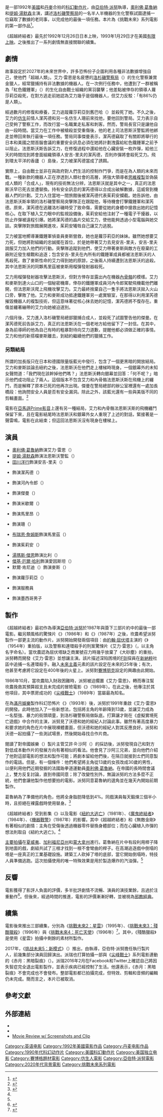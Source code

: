 {{noteTA
|T=zh-hk:電子戰場2027;zh-tw:超越終結者;zh-cn:挑战未来;
|G1=Show
|G2=Movie
|1=zh-hk:電子戰場2027;zh-tw:超越終結者;zh-cn:挑战未来;
}}
{{Infobox film
| name = 超越終結者
| original_name = {{lang|en|''Nemesis''}}
| image = Nemesis 1992 Poster.jpg
| caption = 電影海報
| director = [[亞伯特·派努|亞伯特·派努]]
| producer = 提姆·卡諾夫斯基（{{lang|en|Tim Karnowski}}）<br>埃里克·卡森（{{lang|en|Eric Karson}}）<br>艾許·R·沙阿（{{lang|en|Ash R. Shah}}）
| writer = 蕾貝卡·查爾斯（{{lang|en|Rebecca Charles}}）<br>[[大衛·S·高耶|大衛·S·高耶]]（未掛名）
| starring = {{Plainlist|
* [[奧利佛·葛魯納|奧利佛·葛魯納]]
* [[提姆·湯默森|提姆·湯默森]]
* [[田川洋行|田川洋行]]
* [[布瑞恩·詹姆斯|布瑞恩·詹姆斯]]
* {{le|黛博拉·謝爾頓|Deborah Shelton}}
}}
| music = {{le|米契·魯比尼|Michel Rubini}}
| cinematography = 喬治·莫拉迪安（{{lang|en|George Mooradian}}）
| editing = 馬克·康提（{{lang|en|Mark Conte}}）<br>大衛·科恩（{{lang|en|David Kern}}）
| studio = {{lang|en|Greenleaf Productions}}
| distributor = 帝國娛樂（{{lang|en|Imperial Entertainment}}）<ref>{{cite news|title=COVER STORY ALL-IMPORTANT VIDEO BOX DESIGN IS CHALLENGING FOR ARTISTS|work=[[Chicago_Tribune|Chicago Tribune]]|date=1993-09-16|url=http://articles.chicagotribune.com/1993-09-16/features/9309160145_1_video-store-box-prism-entertainment|accessdate=2011-04-09|first=Donald|last=Liebenson|archive-date=2012-09-25|archive-url=https://web.archive.org/web/20120925115006/http://articles.chicagotribune.com/1993-09-16/features/9309160145_1_video-store-box-prism-entertainment|dead-url=no}}</ref>
| released = {{Film date|1992|12|26|日本|1993|1|29|美國<ref>{{cite web|url=http://www.imdb.com/title/tt0107668/releaseinfo|title=Nemesis Release Dates|publisher=imdb.com|accessdate=2015-05-30|archive-date=2016-03-25|archive-url=https://web.archive.org/web/20160325042201/http://www.imdb.com/title/tt0107668/releaseinfo|dead-url=no}}</ref>}}
| runtime = 95分鐘
| country = 美國<br>丹麥
| language = 英語
| budget =
| gross = 200萬美元
| preceded_by = 
| followed_by = 《[[挑戰未來2：星雲|挑戰未來2：星雲]]》
| cn_name = 挑战未来
| hk_name = 電子戰場2027
| tw_name = 超越終結者
}}
{{作品名稱|name=''Nemesis''|hk=電子戰場2027|tw=超越終結者|cn=挑战未来}}是一部1992年[[美國|美國]]和[[丹麥|丹麥]]合拍的[[科幻片|科幻]][[動作片|動作片]]，由[[亞伯特·派努|亞伯特·派努]]執導，[[奧利佛·葛魯納|奧利佛·葛魯納]]和[[提姆·湯默森|提姆·湯默森]]主演，講述[[洛杉磯警察局|洛杉磯警察局]]的一名半人半機器的生化警察試圖逮捕一位竊取了數據的老同事，以完成他的最後一項任務。本片為《挑戰未來》系列電影的第一部作品<ref>{{cite news|title= Sneaks '93 : Opening Soon|work= [[The_Los_Angeles_Times|The Los Angeles Times]]|date= 1993-01-24|url= http://articles.latimes.com/1993-01-24/entertainment/ca-2792_1_movie-star/3|accessdate= 2011-04-09|archive-date= 2012-07-14|archive-url= https://archive.is/20120714115648/http://articles.latimes.com/1993-01-24/entertainment/ca-2792_1_movie-star/3|dead-url= no}}</ref>。

《超越終結者》最先於1992年12月26日日本上映，1993年1月29日才在美國[[有限上映|有限上映]]。之後推出了一系列劇情無直接關聯的續集。

== 劇情 ==
故事設定於2027年的未來世界中，許多恐怖份子企圖利用各種非法數據增強自己，使他們「超越人類」。艾力·雷恩是名疲憊的[[洛杉磯警察局|洛杉磯警察局]]（{{lang|en|LAPD}}）的生化警察兼賞金獵人，經常獵捕持有非法數據的機器人。在一次例行任務中，他遭到了一群被稱為「紅色鐵錘軍」（{{lang|en|The Red Army Hammerheads}}）的生化自由戰士組織的黨羽襲擊；他差點被倖存的領導人蘿莎莉亞殺死，在對方逃走前她認為艾力幾乎是個機器人，但艾力反駁：「有86%仍是人類」。

經過數月的修復和療養，艾力追蹤蘿莎莉亞到舊巴哈（{{lang|en|Old Baja}}）並殺死了她。不久之後，艾力的[[人形機器人|仿生]]前情人潔芮德和另一名仿生人珊前來找他，要他回到警局。艾力表示自己受夠了警察工作，而改行當一名職業走私客和刺客。然而，警局長官只是讓他自由一段時間。當艾力在工作中被槍殺並受重傷後，他的老上司法恩斯沃警監將他綁走並帶回來執行最後一項任務。警局同事傑曼表示，潔芮德竊取了有關即將舉行的日本和美國之間首腦會議的重要安全訊息必須在她將計劃洩露給紅色鐵錘軍之前予以阻止。法恩斯沃斯告訴艾力，在修復過程中還給他在心臟安裝一枚炸彈，給他三天的時間找到將會面組織領導人安吉-里夫的潔芮德，否則炸彈將會殺死艾力。飛到環太平洋的香廬（{{lang|en|Shang-Lu}}）島後，艾力被潔芮德當成了誘餌。

實際上，自由戰士並非在與政府對人們生活的控制作鬥爭，而是在為人類的未來而戰。一種新款的機器人正在滲透到人類社會的高層，將強大領導者[[意识上传|思維複製]]並偽裝成人類的「合成人」，現有的技術無法分辨，法恩斯沃就是其中之一，真正的法恩斯沃早已死去並遭替換。持有安全訊息的潔芮德得以合成出破解數據，這威脅到機器人們的計劃。艾力入住當地一間旅館後被潔芮德代表茱莉安攔截。她告訴他，由法恩斯沃斯率領的洛杉磯警察局突擊隊正在跟蹤他，等待機會打擊鐵錘軍和潔芮德。原來，潔芮德在逃離洛杉磯時受了致命傷，需要從她的身體中搶救出她的記憶核心。在取下植入艾力眼中的監視設備後，茱莉安給他注射了一種電子干擾器，以防止炸彈被遠程引爆。她將潔芮德的晶片交給艾力，使他能夠透過小型電腦與她交談。突擊隊對旅館展開進攻，茱莉安犧牲自己讓艾力逃脫。

艾力被當地嚮導兼鐵錘軍偵查員麥斯營救，她也是蘿莎莉亞的妹妹。雖然她想要艾力死，但她將對組織的忠誠擺在首位，於是她帶著艾力去見安吉-里夫，安吉-里夫說服艾力加入他們的行動。突擊隊追蹤到他們，使艾力帶著麥斯與敵方在廢棄的工廠附近發生槍戰和追逐；包含安吉-里夫在內所有的鐵錘軍成員都被法恩斯沃的人馬殺死。救了麥斯性命的艾力得到她的原諒，之後兩人持續遭到法恩斯沃的追殺。其中法恩斯沃的同夥馬里茲被麥斯用榴彈發射器殺死。

艾力用榴彈發射器攻擊法恩斯沃，但對方倖存並露出內在機器[[內骨骼|內骨骼]]的模樣。艾力和麥斯到達火山口的一個秘密機庫，倖存的鐵錘軍成員河內令郎駕駛飛機載他們離開，但法恩斯沃爬上飛機攻擊艾力。艾力最終捨棄自己一隻手將法恩斯沃拋入火山口旁，擊敗了他。艾力和麥斯成功抵達鐵錘軍另一處實驗室，在那得以利用潔芮德摧毀機器人的複製技術，但這意味著從核心抹去她的記憶，潔芮德將不復存在。重傷並纏著繃帶的艾力向她被迫道別。

六個月後，艾力進入洛杉磯警局總部獵捕合成人，並殺死了試圖警告他的傑曼。在潔芮德死前告訴艾力，真正的法恩斯沃在一個老地方給他留下了一封信。在其中，身為前導師的他為自己有時的粗暴對待向艾力道歉，提醒他都必須做正確的事情。艾力和他的新搭檔麥斯離去，到紐約繼續他們的獵捕工作。

=== 另類結局 ===
所謂的加長版只在日本和德國限量版藍光中發行，包含了一個更黑暗的開放結局。艾力和麥斯談論去紐約之後，法恩斯沃在他們走上樓梯時現身。一個銀幕外的未知女聲問道：「我們現在該幹掉他們嗎？」法恩斯沃轉向銀幕並回答：「何不呢？」暗示他們成功阻止了兩人。這個版本不包含艾力和內骨骼法恩斯沃斯在飛機上的纏鬥，而是解釋了原本已死的他再次出現。傑曼在警局總部的辦公室裡還有一處加長橋段：他詢問安全人員是否有安全漏洞。除此之外，該藍光還有一些與美版不同的剪輯畫面。<ref>{{cite web|url=https://www.movie-censorship.com/report.php?ID=3367|title=Nemesis Comparison|author=Jason|work=Movie-Censorship.com|date=2010-04-06|accessdate=2021-06-01|archive-date=2021-06-02|archive-url=https://web.archive.org/web/20210602213939/https://www.movie-censorship.com/report.php?ID=3367|dead-url=no}}</ref>

電影在[[亞馬遜Prime影音|亞馬遜Prime影音]]上還有另一種結局，艾力和內骨骼法恩斯沃斯的飛機纏鬥保留下來，且在電影結尾時法恩斯沃和銀幕外女人重現了上述的對話，緊接著是一聲雷鳴，電影在此結束；但這回法恩斯沃沒有現身在樓梯上。

== 演員 ==
{{div col}}
* [[奧利佛·葛魯納|奧利佛·葛魯納]]飾演艾力·雷恩（{{lang|en|Alex Rain}}）
* [[提姆·湯默森|提姆·湯默森]]飾演法恩斯沃警監（{{lang|en|Commissioner Farnsworth}}）
* [[田川洋行|田川洋行]]飾演安吉-里夫（{{lang|en|Angie-Liv}}）
* {{le|瑪喬麗·摩納漢|Marjorie Monaghan}}飾演潔芮德（{{lang|en|Jared}}）
* {{le|奧本雄二|Yuji Okumoto}}飾演河內令郎（{{lang|en|Yoshiro Han}}）
* {{le|尼可拉斯·蓋斯特|Nicholas Guest}}飾演傑曼（{{lang|en|Germaine}}）
* {{le|文生·克萊|Vincent Klyn}}飾演米歇爾（{{lang|en|Michelle}}）
* {{le|湯姆·馬修斯|Thom Mathews}}飾演馬里昂（{{lang|en|Marion}}）
* {{le|瑪珍·荷登|Marjean Holden}}飾演珊（{{lang|en|Sam}}）
* [[布瑞恩·詹姆斯|布瑞恩·詹姆斯]]飾演馬里茲（{{lang|en|Maritz}}）
* {{le|黛博拉·謝爾頓|Deborah Shelton}}飾演茱莉安（{{lang|en|Julian}}）
* [[湯瑪斯·傑恩|湯瑪斯·傑恩]]飾演比利（{{lang|en|Billy}}）
* [[傑基·厄爾·哈利|傑基·厄爾·哈利]]飾演愛因斯坦（{{lang|en|Einstein}}）
* 默爾·肯尼迪（{{lang|en|Merle Kennedy}}）飾演麥斯（{{lang|en|Max}}）
* {{le|珍妮佛·加蒂|Jennifer Gatti}}飾演蘿莎莉亞（{{lang|en|Rosaria}}）
* {{le|羅伯·卡爾頓|Rob Carlton}}飾演服務員
* {{le|布蘭斯科姆·里奇蒙|Branscombe Richmond}}飾演墨西哥男子
{{div col end}}

== 製作 ==
《超越終結者》最初作為導演[[亞伯特·派努|亞伯特·派努]]於1987年與{{le|坎農集團|The Cannon Group, Inc.}}簽下三部片約中的最後一部電影。繼另類風格的驚悚片《{{le|危險接近|Dangerously Close}}》（1986年）和《{{le|向下扭曲|Down Twisted}}》（1987年）之後，坎農希望派努製作一部更主流的動作片。派努開始開發兩個項目：由[[約翰·屈伏塔|約翰·屈伏塔]]主演的《{{le|大砂塵|Johnny Guitar}}》（1954年）重拍版，以及警察和連環殺手的刑案驚悚片《艾力·雷恩》（{{lang|en|''Alex Rain''}}，以主角名字命名）。當坎農認為屈伏塔缺乏商業號召力時幾乎放棄了《大砂塵》的重拍，派努轉而開發《艾力·雷恩》並想讓{{le|凱莉·琳奇|Kelly Lynch}}主演。該片描述深陷困境的[[联邦调查局|FBI]]探員在[[新納粹|新納粹]]社區中追捕一名連環殺手。融入[[未來主義|未來主義]]元素的該片設定在未來的25年後；有次，他甚至考慮將它設定在400年後的火星上。派努對[[賽博朋克|賽博朋克]]設定的興趣由此開始。

1986年10月，當坎農陷入財政困難時，派努被迫擱置《艾力·雷恩》，轉而專注幫坎農挽救其預算超支且未完成的冒險電影《{{le|地心歷險 (1989年電影)|Journey to the Center of the Earth (1989 film)|地心歷險}}》（1989年）。在此之後，他專注於其他項目，其中票房成功的《[[尖峰戰士|尖峰戰士]]》（1989年）當屬最為知名。

在為[[滿月影視|滿月娛樂]]製作科幻恐怖片《{{le|虛擬實境死亡遊戲|Arcade (film)}}》（1993年）後，派努於1991年重啟《艾力·雷恩》的開發。此時他加入了一些新想法，包括將主角的年齡降到13歲，並讓艾力成為一名堅強、暴力的街頭頑童，到洛杉磯警察局做臥底。打算讓才剛在《虛擬實境死亡遊戲》中合作的{{le|梅根·沃德|Megan Ward}}主演，派努見了沃德和她的經紀人討論此事。雖然有著高度暴力和要求她的角色在片中展現裸體畫面，但沃德和她的經紀人對其反應良好。派努和沃德一起拍攝了一些測試場景，然後開始尋找合作片商。

閱讀了對帝國娛樂（{{lang|en|Imperial Entertainment}}）製片主管艾許·R·沙阿（{{lang|en|Ash R. Shah}}）的採訪後，派努發現自己和對方對低成本動作片的發展方向有著相似的看法。他會見了沙阿三兄弟，並向他們介紹了他對這部電影的想法和製作可能；將劇本留給他們後，在隔日就接到ㄊ們同意製作的電話。但是，有一個條件：他們希望將主角從13歲的女孩改成30歲的男性，以便利用他們近期發掘的法國跆拳道運動員[[奧利佛·葛魯納|奧利佛·葛魯納]]。在帝國的長時間會議上，雙方反复討論，直到帝國同意；除了改變性別外，無論派努的方法多麼不正統，他們會讓他製作他想要拍的電影。派努同意葛魯納的選角並在幾天內開始前期製作。

葛魯納為了準備他的角色，他將全身脂肪降低到4%。同戲演員{{le|黛博拉·謝爾頓|Deborah Shelton}}每天鍛煉三個半小時，且拒絕在裸露戲時使用替身。<ref name="IMDb-Trivia">{{cite web|url=https://www.imdb.com/title/tt0107668/trivia?ref_=tt_trv_trv|title=Nemesis (1992) Trivia|work=IMDb|accessdate=2021-06-01}}</ref>

《超越終結者》受到影集《{{le|無敵金剛 (電視劇)|The Six Million Dollar Man|無敵金剛}}》以及電影《[[紐約大逃亡|紐約大逃亡]]》（1981年）、《[[魔鬼終結者|魔鬼終結者]]》（1984年）、《[[機器戰警_(1987年電影)|機器戰警]]》（1987年）的影響。其中《超越終結者》和《無敵金剛》有著相似的劇情：主角在受傷後透過機器零件替換身體部位；而在心臟植入炸彈的想法則取自《紐約大逃亡》。<ref name="IMDb-Trivia" />

[[主要拍攝|主要拍攝]]在[[夏威夷|夏威夷]]、[[加利福尼亞州|加利福尼亞州]]和[[蒙大拿州|蒙大拿州]]進行。葛魯納在片中有段利用桿子降到地面的戲，劇組共試了三根才找到一根不會彎曲的桿子。在高潮追逐戲中倒塌的塔是一座真正的工業基礎設施。建築工人砍掉了塔的底部，當它開始倒塌時，特技人員準備逃跑。這次拍攝使用的唯一特殊效果是用於製造爆炸的汽油彈。<ref name="IMDb-Trivia" />

== 反響 ==
電影獲得了影評人負面的評價，多半批評劇情不流暢、演員的演技業餘，且過於注重動作<ref>{{cite news|url= http://articles.latimes.com/1993-01-29/entertainment/ca-1926_1|title= MOVIE REVIEWS `Nemesis' a Provocative, Sleek Thriller|accessdate= 2010-12-17|work= The Los Angeles Times|publisher= |date= 1993-01-29|first= Kevin|last= Thomas|archive-date= 2012-07-07|archive-url= https://archive.is/20120707080214/http://articles.latimes.com/1993-01-29/entertainment/ca-1926_1|dead-url= no}}</ref>。但後來，經過時間的推進，電影的評價漸漸好轉，並被視為[[邪典電影|邪教經典]]。

== 續集 ==
電影後來推出三部續集，分別為《[[挑戰未來2：星雲|挑戰未來2：星雲]]》（1995年）、《[[挑戰未來3：殘酷獵殺|挑戰未來3：殘酷獵殺]]》（1996年）與《[[挑戰未來4：死亡天使|挑戰未來4：死亡天使]]》（1996年）<ref>{{cite web|url=https://theschlockpit.com/2017/08/14/albert-pyun-nemesis-primer/|title=Albert Pyun’s Nemesis Quartet: A Primer|work=The Schlock Pit|date=2017-08-14|accessdate=2021-06-01|archive-date=2022-01-15|archive-url=https://web.archive.org/web/20220115092111/https://theschlockpit.com/2017/08/14/albert-pyun-nemesis-primer/|dead-url=no}}</ref>。其中，《殘酷獵殺》是使用《星雲》拍攝中剩餘的素材所製作。

2017年，《[[挑战未来5：新模式|挑战未来5：新模式]]》（{{lang|en|''Nemesis 5: The New Model''}}）推出，由{{le|達斯汀·弗格森|Dustin Ferguson}}執導，亞伯特·派努擔任執行製片人，前幾集部分演員回歸演出。派瑞也打算拍攝一部與《[[尖峰戰士|尖峰戰士]]》系列電影連動的《赤月：黑暗裂痕》（{{lang|en|''Cyborg Nemesis: The Dark Rift''}}）。派瑞2016年2月在Facebook和Twitter上確認自己將因失智症完全退出電影製作，並表示疾病已經控制了生活。他還表示，《赤月：黑暗裂痕》不會完成也不會發布。整部電影都已拍攝完成，但特效、剪輯和音頻的編輯仍未完成。簡而言之，本片已被取消。

== 參考文獻 ==
{{Reflist|30em}}

== 外部連結 ==
* {{IMDb title|tt0107668}}
* {{Amg movie|34764}}
* [https://web.archive.org/web/20141114150352/http://facemeltingfilms.com/?p=2209 Movie Review w/ Screenshots and Clip]

{{挑戰未來}}
{{亞伯特·派努}}
{{DEFAULTSORT:Nemesis}}
[[Category:英语电影|Category:英语电影]]
[[Category:1992年美國電影作品|Category:1992年美國電影作品]]
[[Category:丹麦电影作品|Category:丹麦电影作品]]
[[Category:1990年代科幻动作片|Category:1990年代科幻动作片]]
[[Category:美國科幻動作片|Category:美國科幻動作片]]
[[Category:美国独立电影|Category:美国独立电影]]
[[Category:賽博格題材電影|Category:賽博格題材電影]]
[[Category:仿生人電影|Category:仿生人電影]]
[[Category:亞伯特·派努電影|Category:亞伯特·派努電影]]
[[Category:2020年代背景電影|Category:2020年代背景電影]]
[[Category:挑戰未來系列電影|Category:挑戰未來系列電影]]